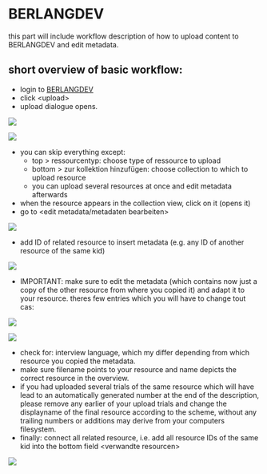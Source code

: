 # BERLANGDEV
this part will include workflow description of how to upload content to BERLANGDEV and edit metadata.

## short overview of basic workflow:
- login to [BERLANGDEV][18-1]
- click \<upload\>
- upload dialogue opens.

![][image-1]

![][image-2]

- you can skip everything except: 
	- top \> ressourcentyp: choose type of ressource to upload
	- bottom \> zur kollektion hinzufügen: choose collection to which to upload resource
	- you can upload several resources at once and edit metadata afterwards
- when the resource appears in the collection view, click on it (opens it)
- go to \<edit metadata/metadaten bearbeiten\>

![][image-3]

- add ID of related resource to insert metadata (e.g. any ID of another resource of the same kid)

![][image-4]

- IMPORTANT: make sure to edit the metadata (which contains now just a copy of the other resource from where you copied it) and adapt it to your resource. theres few entries which you will have to change tout cas:

![][image-5]

![][image-6]

- check for: interview language, which my differ depending from which resource you copied the metadata.
- make sure filename points to your resource and name depicts the correct resource in the overview.
- if you had uploaded several trials of the same resource which will have lead to an automatically generated number at the end of the description, please remove any earlier of your upload trials and change the displayname of the final resource according to the scheme, without any trailing numbers or additions may derive from your computers filesystem.
- finally: connect all related resource, i.e. add all resource IDs of the same kid into the bottom field \<verwandte resourcen\>

![][image-7]


[18-1]:	https://rs.cms.hu-berlin.de/berlangdev/pages/collection_manage.php

[image-1]:	https://ada-sub.dh-index.org/school/api/png/ses-overview/berlang_res_type.png
[image-2]:	https://ada-sub.dh-index.org/school/api/png/ses-overview/berlang_res_coll.png
[image-3]:	https://ada-sub.dh-index.org/school/api/png/ses-overview/berlang_ed_meta.png
[image-4]:	https://ada-sub.dh-index.org/school/api/png/ses-overview/berlang_copy_meta.png
[image-5]:	https://ada-sub.dh-index.org/school/api/png/ses-overview/berlang_res_name.png
[image-6]:	https://ada-sub.dh-index.org/school/api/png/ses-overview/berlang_res_filename.png
[image-7]:	https://ada-sub.dh-index.org/school/api/png/ses-overview/berlang_rel_res.png
